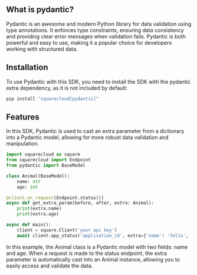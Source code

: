 ## What is pydantic?

Pydantic is an awesome and modern Python library for data validation using
type annotations. It enforces type constraints, ensuring data consistency and
providing clear error messages when validation fails. Pydantic is both
powerful and easy to use, making it a popular choice for developers working
with structured data.

## Installation

To use Pydantic with this SDK, you need to install the SDK with the pydantic
extra dependency, as it is not included by default:

```bash
pip install "squarecloud[pydantic]"
```

## Features

In this SDK, Pydantic is used to cast an extra parameter from a dictionary
into a Pydantic model, allowing for more robust data
validation and manipulation.

```python
import squarecloud as square
from squarecloud import Endpoint
from pydantic import BaseModel

class Animal(BaseModel):
    name: str
    age: int

@client.on_request(Endpoint.status())
async def get_extra_param(before, after, extra: Animal):
    print(extra.name)
    print(extra.age)

async def main():
    client = square.Client('your api key')
    await client.app_status('application_id', extra={'name': 'felix', 'age': 3})
```

In this example, the Animal class is a Pydantic model with two
fields: name and age. When a request is made to the status endpoint,
the extra parameter is automatically cast into an Animal instance, allowing
you to easily access and validate the data.
